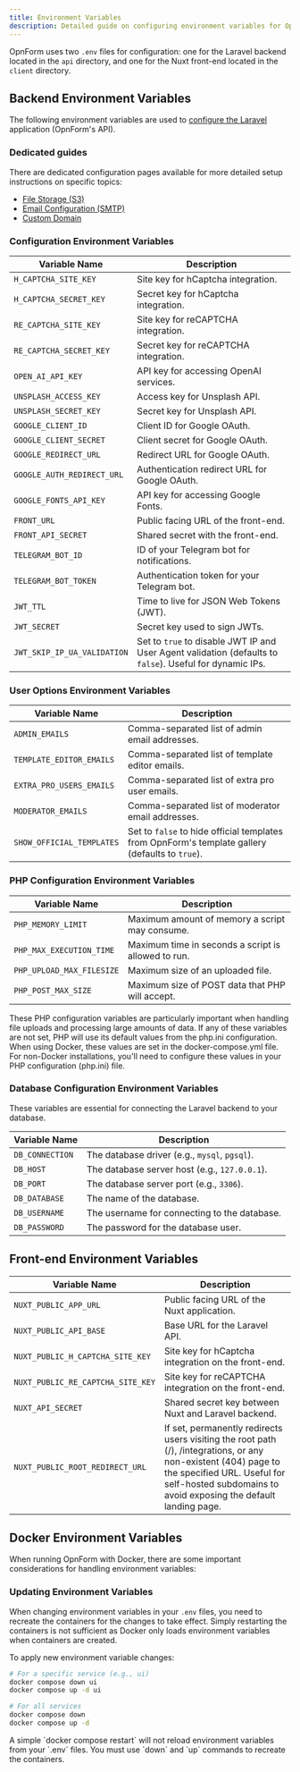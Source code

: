 ```yaml
---
title: Environment Variables
description: Detailed guide on configuring environment variables for OpnForm
---
```


OpnForm uses two `.env` files for configuration: one for the Laravel backend located in the `api` directory, and one for the Nuxt front-end located in the `client` directory.

## Backend Environment Variables

The following environment variables are used to [configure the Laravel](https://laravel.com/docs/11.x/configuration) application (OpnForm's API).

### Dedicated guides

There are dedicated configuration pages available for more detailed setup instructions on specific topics:

-   [File Storage (S3)](../configuration/aws-s3)
-   [Email Configuration (SMTP)](../configuration/email-setup)
-   [Custom Domain](../configuration/custom-domain)

### Configuration Environment Variables

| Variable Name               | Description                                                                                              |
| --------------------------- | -------------------------------------------------------------------------------------------------------- |
| `H_CAPTCHA_SITE_KEY`        | Site key for hCaptcha integration.                                                                       |
| `H_CAPTCHA_SECRET_KEY`      | Secret key for hCaptcha integration.                                                                     |
| `RE_CAPTCHA_SITE_KEY`       | Site key for reCAPTCHA integration.                                                                      |
| `RE_CAPTCHA_SECRET_KEY`     | Secret key for reCAPTCHA integration.                                                                    |
| `OPEN_AI_API_KEY`           | API key for accessing OpenAI services.                                                                   |
| `UNSPLASH_ACCESS_KEY`       | Access key for Unsplash API.                                                                             |
| `UNSPLASH_SECRET_KEY`       | Secret key for Unsplash API.                                                                             |
| `GOOGLE_CLIENT_ID`          | Client ID for Google OAuth.                                                                              |
| `GOOGLE_CLIENT_SECRET`      | Client secret for Google OAuth.                                                                          |
| `GOOGLE_REDIRECT_URL`       | Redirect URL for Google OAuth.                                                                           |
| `GOOGLE_AUTH_REDIRECT_URL`  | Authentication redirect URL for Google OAuth.                                                            |
| `GOOGLE_FONTS_API_KEY`      | API key for accessing Google Fonts.                                                                      |
| `FRONT_URL`                 | Public facing URL of the front-end.                                                                      |
| `FRONT_API_SECRET`          | Shared secret with the front-end.                                                                        |
| `TELEGRAM_BOT_ID`           | ID of your Telegram bot for notifications.                                                               |
| `TELEGRAM_BOT_TOKEN`        | Authentication token for your Telegram bot.                                                              |
| `JWT_TTL`                   | Time to live for JSON Web Tokens (JWT).                                                                  |
| `JWT_SECRET`                | Secret key used to sign JWTs.                                                                            |
| `JWT_SKIP_IP_UA_VALIDATION` | Set to `true` to disable JWT IP and User Agent validation (defaults to `false`). Useful for dynamic IPs. |

### User Options Environment Variables

| Variable Name             | Description                                                                                     |
| ------------------------- | ----------------------------------------------------------------------------------------------- |
| `ADMIN_EMAILS`            | Comma-separated list of admin email addresses.                                                  |
| `TEMPLATE_EDITOR_EMAILS`  | Comma-separated list of template editor emails.                                                 |
| `EXTRA_PRO_USERS_EMAILS`  | Comma-separated list of extra pro user emails.                                                  |
| `MODERATOR_EMAILS`        | Comma-separated list of moderator email addresses.                                              |
| `SHOW_OFFICIAL_TEMPLATES` | Set to `false` to hide official templates from OpnForm's template gallery (defaults to `true`). |

### PHP Configuration Environment Variables

| Variable Name               | Description                                                                                              |
| --------------------------- | -------------------------------------------------------------------------------------------------------- |
| `PHP_MEMORY_LIMIT`          | Maximum amount of memory a script may consume.                                                           |
| `PHP_MAX_EXECUTION_TIME`    | Maximum time in seconds a script is allowed to run.                                                      |
| `PHP_UPLOAD_MAX_FILESIZE`   | Maximum size of an uploaded file.                                                                        |
| `PHP_POST_MAX_SIZE`         | Maximum size of POST data that PHP will accept.                                                          |

These PHP configuration variables are particularly important when handling file uploads and processing large amounts of data. If any of these variables are not set, PHP will use its default values from the php.ini configuration. When using Docker, these values are set in the docker-compose.yml file. For non-Docker installations, you'll need to configure these values in your PHP configuration (php.ini) file.

### Database Configuration Environment Variables

These variables are essential for connecting the Laravel backend to your database.

| Variable Name     | Description                                      |
| ----------------- | ------------------------------------------------ |
| `DB_CONNECTION`   | The database driver (e.g., `mysql`, `pgsql`).    |
| `DB_HOST`         | The database server host (e.g., `127.0.0.1`).    |
| `DB_PORT`         | The database server port (e.g., `3306`).         |
| `DB_DATABASE`     | The name of the database.                        |
| `DB_USERNAME`     | The username for connecting to the database.     |
| `DB_PASSWORD`     | The password for the database user.              |

## Front-end Environment Variables

| Variable Name                     | Description                                                                                                                                                                                                       |
| --------------------------------- | ----------------------------------------------------------------------------------------------------------------------------------------------------------------------------------------------------------------- |
| `NUXT_PUBLIC_APP_URL`             | Public facing URL of the Nuxt application.                                                                                                                                                                        |
| `NUXT_PUBLIC_API_BASE`            | Base URL for the Laravel API.                                                                                                                                                                                     |
| `NUXT_PUBLIC_H_CAPTCHA_SITE_KEY`  | Site key for hCaptcha integration on the front-end.                                                                                                                                                               |
| `NUXT_PUBLIC_RE_CAPTCHA_SITE_KEY` | Site key for reCAPTCHA integration on the front-end.                                                                                                                                                              |
| `NUXT_API_SECRET`                 | Shared secret key between Nuxt and Laravel backend.                                                                                                                                                               |
| `NUXT_PUBLIC_ROOT_REDIRECT_URL`   | If set, permanently redirects users visiting the root path (/), /integrations, or any non-existent (404) page to the specified URL. Useful for self-hosted subdomains to avoid exposing the default landing page. |


<CloudVersion />

## Docker Environment Variables

When running OpnForm with Docker, there are some important considerations for handling environment variables:

### Updating Environment Variables

When changing environment variables in your `.env` files, you need to recreate the containers for the changes to take effect. Simply restarting the containers is not sufficient as Docker only loads environment variables when containers are created.

To apply new environment variable changes:

```bash
# For a specific service (e.g., ui)
docker compose down ui
docker compose up -d ui

# For all services
docker compose down
docker compose up -d
```

<Warning>
    A simple `docker compose restart` will not reload environment variables from
    your `.env` files. You must use `down` and `up` commands to recreate the
    containers.
</Warning>

